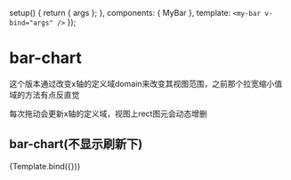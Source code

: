 


<Meta title="Graph/brush(domain)" component={MyBar} argTypes={{}} />

  setup() {
    return { args };
  },
  components: { MyBar },
  template: `<my-bar v-bind="args" />`
});

# bar-chart

这个版本通过改变x轴的定义域domain来改变其视图范围，之前那个拉宽缩小值域的方法有点反直觉

每次拖动会更新x轴的定义域，视图上rect图元会动态增删

## bar-chart(不显示刷新下)
<Canvas>
  <Story
    name="default"
    args={{
      n: 1,
    }}
  >
    {Template.bind({})}
  </Story>
</Canvas>

<ArgsTable story="default" />
